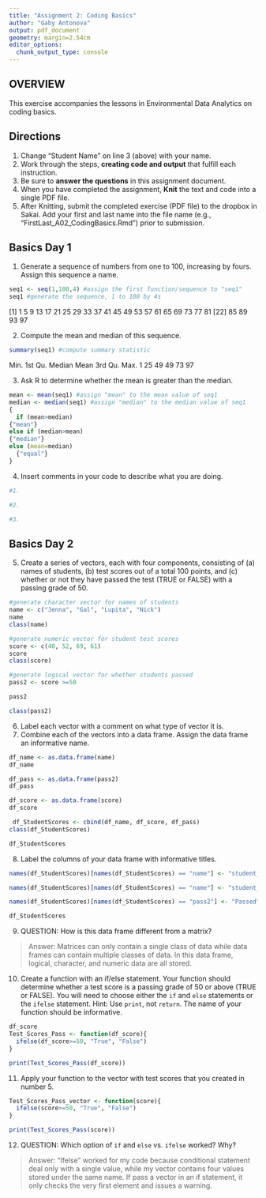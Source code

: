 ```yaml
---
title: "Assignment 2: Coding Basics"
author: "Gaby Antonova"
output: pdf_document
geometry: margin=2.54cm
editor_options: 
  chunk_output_type: console
---
```


## OVERVIEW

This exercise accompanies the lessons in Environmental Data Analytics on coding basics. 

## Directions
1. Change "Student Name" on line 3 (above) with your name.
2. Work through the steps, **creating code and output** that fulfill each instruction.
3. Be sure to **answer the questions** in this assignment document.
4. When you have completed the assignment, **Knit** the text and code into a single PDF file.
5. After Knitting, submit the completed exercise (PDF file) to the dropbox in Sakai. Add your first and last name into the file name (e.g., "FirstLast_A02_CodingBasics.Rmd") prior to submission.



## Basics Day 1

1. Generate a sequence of numbers from one to 100, increasing by fours. Assign this sequence a name. 

```r
seq1 <- seq(1,100,4) #assign the first function/sequence to "seq1"
seq1 #generate the sequence, 1 to 100 by 4s
```
 [1]  1  5  9 13 17 21 25 29 33 37 41 45 49 53 57 61 65 69 73 77 81
[22] 85 89 93 97

2. Compute the mean and median of this sequence. 

```r
summary(seq1) #compute summary statistic 
```
 Min. 1st Qu.  Median    Mean 3rd Qu.    Max. 
      1      25      49      49      73      97 

3. Ask R to determine whether the mean is greater than the median.
```r
mean <- mean(seq1) #assign "mean" to the mean value of seq1
median <- median(seq1) #assign "median" to the median value of seq1
{
  if (mean>median) 
{"mean"}
else if (median>mean)
{"median"}
else (mean=median)
  {"equal"}
}
```


4. Insert comments in your code to describe what you are doing.

```r
#1. 

#2. 

#3. 

```

## Basics Day 2

5. Create a series of vectors, each with four components, consisting of (a) names of students, (b) test scores out of a total 100 points, and (c) whether or not they have passed the test (TRUE or FALSE) with a passing grade of 50.


```r
#generate character vector for names of students
name <- c("Jenna", "Gal", "Lupita", "Nick")
name
class(name)
```

```r
#generate numeric vector for student test scores
score <- c(40, 52, 69, 61)
score
class(score)
```

```r

#generate logical vector for whether students passed
pass2 <- score >=50

pass2

class(pass2)
```




6. Label each vector with a comment on what type of vector it is.
7. Combine each of the vectors into a data frame. Assign the data frame an informative name.

```r

df_name <- as.data.frame(name)
df_name

df_pass <- as.data.frame(pass2)
df_pass

df_score <- as.data.frame(score)
df_score

 df_StudentScores <- cbind(df_name, df_score, df_pass)
class(df_StudentScores)

df_StudentScores
```




8. Label the columns of your data frame with informative titles.

```r
names(df_StudentScores)[names(df_StudentScores) == "name"] <- "student_name"

names(df_StudentScores)[names(df_StudentScores) == "name"] <- "student_name"

names(df_StudentScores)[names(df_StudentScores) == "pass2"] <- "Passed"

df_StudentScores

```

9. QUESTION: How is this data frame different from a matrix?

> Answer: Matrices can only contain a single class of data while data frames can contain multiple classes of data. In this data frame, logical, character, and numeric data are all stored.

10. Create a function with an if/else statement. Your function should determine whether a test score is a passing grade of 50 or above (TRUE or FALSE). You will need to choose either the `if` and `else` statements or the `ifelse` statement. Hint: Use `print`, not `return`. The name of your function should be informative.

```r
df_score 
Test_Scores_Pass <- function(df_score){
  ifelse(df_score>=50, "True", "False") 
}

print(Test_Scores_Pass(df_score))

```

11. Apply your function to the vector with test scores that you created in number 5.
```r
Test_Scores_Pass_vector <- function(score){
  ifelse(score>=50, "True", "False") 
}

print(Test_Scores_Pass(score))
```


12. QUESTION: Which option of `if` and `else` vs. `ifelse` worked? Why?

> Answer: "Ifelse" worked for my code because conditional statement deal only with a single value, while my vector contains four values stored under the same name. If pass a vector in an if statement, it only checks the very first element and issues a warning. 
